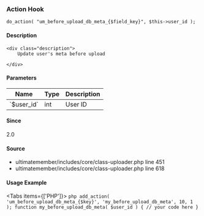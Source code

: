 
### Action Hook    
    
```
do_action( "um_before_upload_db_meta_{$field_key}", $this->user_id );
```

#### Description
    <div class="description">
        Update user's meta before upload
 
    </div>

#### Parameters
            
<table className="table-auto mt-2 border dark:border-gray-500 p-5 text-sm text-left">
<thead>
<tr>
<th  className="px-3">Name</th>
<th  className="px-3">Type</th>
<th  className="px-3">Description</th>
</tr>
</thead>
<tbody>
               <tr >
               <td className="px-3 py-2">`$user_id`</td>
               <td className="px-3 py-2">int</td>
               <td className="px-3 py-2 text-sm">User ID</td>
               </tr>
</tbody>
</table>

#### Since
<div class="description">
2.0
</div>

#### Source
  - <Link href="/developer/files/includes-core-class-uploader#source-view.451">ultimatemember/includes/core/class-uploader.php</Link> <Link href="/developer/files/includes-core-class-uploader#source-view.451">line 451</Link>
  - <Link href="/developer/files/includes-core-class-uploader#source-view.618">ultimatemember/includes/core/class-uploader.php</Link> <Link href="/developer/files/includes-core-class-uploader#source-view.618">line 618</Link>



#### Usage Example

<Tabs items={['PHP']}>
    <Tab>
    ```php
    add_action( 'um_before_upload_db_meta_{$key}', 'my_before_upload_db_meta', 10, 1 );
 function my_before_upload_db_meta( $user_id ) {
     // your code here
 }
    ```
    </Tab>
</Tabs>